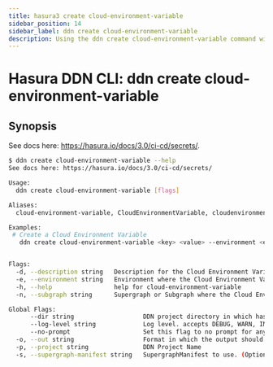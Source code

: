 ```yaml
---
title: hasura3 create cloud-environment-variable
sidebar_position: 14
sidebar_label: ddn create cloud-environment-variable
description: Using the ddn create cloud-environment-variable command with the Hasura CLI
---
```


# Hasura DDN CLI: ddn create cloud-environment-variable 

## Synopsis
See docs here: https://hasura.io/docs/3.0/ci-cd/secrets/.

```bash
$ ddn create cloud-environment-variable --help
See docs here: https://hasura.io/docs/3.0/ci-cd/secrets/

Usage:
  ddn create cloud-environment-variable [flags]

Aliases:
  cloud-environment-variable, CloudEnvironmentVariable, cloudenvironmentvariable, cloudenvvar

Examples:
 # Create a Cloud Environment Variable
   ddn create cloud-environment-variable <key> <value> --environment <env-name>


Flags:
  -d, --description string   Description for the Cloud Environment Variable
  -e, --environment string   Environment where the Cloud Environment Variable can be referenced (required)
  -h, --help                 help for cloud-environment-variable
  -n, --subgraph string      Supergraph or Subgraph where the Cloud Environment Variable can be referenced

Global Flags:
      --dir string                   DDN project directory in which hasura.yaml is present (default ".")
      --log-level string             Log level. accepts DEBUG, WARN, INFO, ERROR, FATAL (default "INFO")
      --no-prompt                    Set this flag to no prompt for anything, the command fails if any input is missing
  -o, --out string                   Format in which the output should be printed, accepts table, json and yaml (default "table")
  -p, --project string               DDN Project Name
  -s, --supergraph-manifest string   SupergraphManifest to use. (Optional. DefaultSupergraphManifest used  if not provided)
```

